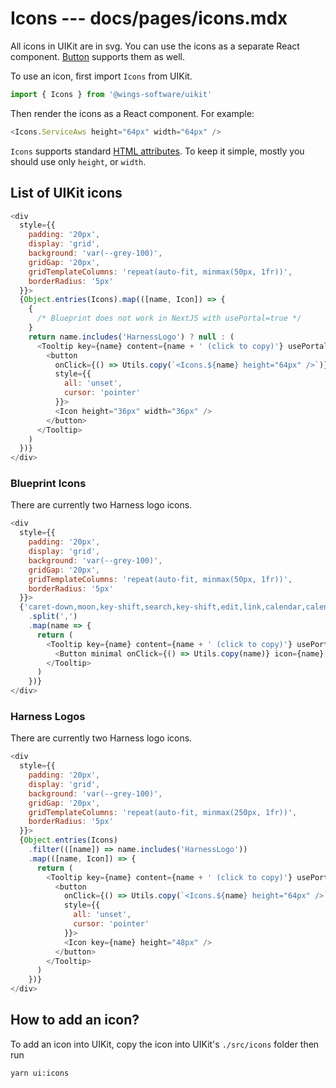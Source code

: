 # Icons --- docs/pages/icons.mdx

All icons in UIKit are in svg. You can use the icons as a separate React component. [Button](/button) supports them as well.

To use an icon, first import `Icons` from UIKit.

```js
import { Icons } from '@wings-software/uikit'
```

Then render the icons as a React component. For example:

```js live=true
<Icons.ServiceAws height="64px" width="64px" />
```

`Icons` supports standard [HTML attributes](https://developer.mozilla.org/en-US/docs/Web/HTML/Attributes). To keep it simple, mostly you should use only `height`, or `width`.

## List of UIKit icons

```js render=true
<div
  style={{
    padding: '20px',
    display: 'grid',
    background: 'var(--grey-100)',
    gridGap: '20px',
    gridTemplateColumns: 'repeat(auto-fit, minmax(50px, 1fr))',
    borderRadius: '5px'
  }}>
  {Object.entries(Icons).map(([name, Icon]) => {
    {
      /* Blueprint does not work in NextJS with usePortal=true */
    }
    return name.includes('HarnessLogo') ? null : (
      <Tooltip key={name} content={name + ' (click to copy)'} usePortal={false}>
        <button
          onClick={() => Utils.copy(`<Icons.${name} height="64px" />`)}
          style={{
            all: 'unset',
            cursor: 'pointer'
          }}>
          <Icon height="36px" width="36px" />
        </button>
      </Tooltip>
    )
  })}
</div>
```

### Blueprint Icons

There are currently two Harness logo icons.

```js render=true
<div
  style={{
    padding: '20px',
    display: 'grid',
    background: 'var(--grey-100)',
    gridGap: '20px',
    gridTemplateColumns: 'repeat(auto-fit, minmax(50px, 1fr))',
    borderRadius: '5px'
  }}>
  {'caret-down,moon,key-shift,search,key-shift,edit,link,calendar,calendar,caret-down,double-caret-vertical,code,search,add,add-to-artifact,automatic-updates,ban-circle,bookmark,build,changes,chat,circle,clean,clipboard,code,comment,comparison,confirm,credit-card,cross,cut,delete,derive-column,disable,download,drag-handle-horizontal,drag-handle-vertical,draw,duplicate,edit,endorsed,equals,exchange,export,filter,filter-keep,filter-list,filter-open,filter-remove,fork,geosearch,git-branch,git-commit,git-merge,git-new-branch,git-pull,git-push,git-repo,graph-remove,greater-than,greater-than-or-equal-to,group-objects,help,highlight,history,import,inheritance,inner-join,insert,intersection,left-join,less-than,less-than-or-equal-to,locate,lock,log-in,log-out,maximize,merge-links,minimize,minus,move,new-link,new-object,new-text-box,not-equal-to,numbered-list,numerical,one-column,paperclip,path-search,percentage,pin,pivot,plus,predictive-analysis,print,redo,refresh,remove,repeat,reset,resolve,right-join,search,search-around,search-template,search-text,select,selection,send-to,send-to-graph,send-to-map,share,slash,small-cross,small-minus,small-plus,small-tick,social-media,sort,sort-alphabetical,sort-alphabetical-desc,sort-asc,sort-desc,sort-numerical,sort-numerical-desc,tag,take-action,tick,tick-circle,translate,trash,two-columns,undo,ungroup-objects,unlock,unpin,unresolve,upload,zoom-in,zoom-out,zoom-to-fit,chart,curved-range-chart,database,diagram-tree,doughnut-chart,flow-branch,flow-end,flow-linear,flow-review,flow-review-branch,flows,form,full-stacked-chart,gantt-chart,graph,grid,grouped-bar-chart,heat-grid,heatmap,horizontal-bar-chart,horizontal-bar-chart-asc,horizontal-bar-chart-desc,layout,layout-auto,layout-balloon,layout-circle,layout-grid,layout-group-by,layout-hierarchy,layout-linear,layout-skew-grid,layout-sorted-clusters,pie-chart,polygon-filter,regression-chart,scatter-plot,series-add,series-configuration,series-derived,series-filtered,series-search,stacked-chart,step-chart,timeline-area-chart,timeline-bar-chart,timeline-line-chart,trending-down,trending-up,vertical-bar-chart-asc,vertical-bar-chart-desc,waterfall-chart,align-center,align-justify,align-left,align-right,alignment-bottom,alignment-horizontal-center,alignment-left,alignment-right,alignment-top,alignment-vertical-center,annotation,bold,citation,eraser,font,grid-view,header,header-one,header-two,horizontal-distribution,italic,manually-entered-data,new-grid-item,paragraph,rotate-document,rotate-page,strikethrough,style,text-highlight,underline,vertical-distribution,add-to-folder,box,cloud,cloud-download,cloud-upload,code-block,compressed,document,document-open,document-share,folder-close,folder-new,folder-open,folder-shared,folder-shared-open,inbox,inbox-filtered,inbox-geo,inbox-search,inbox-update,saved,airplane,application,applications,arrow-bottom-left,arrow-bottom-right,arrow-down,arrow-left,arrow-right,arrow-top-left,arrow-top-right,arrow-up,arrows-horizontal,arrows-vertical,blocked-person,calendar,caret-down,caret-left,caret-right,caret-up,chevron-backward,chevron-down,chevron-forward,chevron-left,chevron-right,chevron-up,circle-arrow-down,circle-arrow-left,circle-arrow-right,circle-arrow-up,cog,collapse-all,compass,console,control,dashboard,direction-left,direction-right,double-caret-horizontal,double-caret-vertical,double-chevron-down,double-chevron-left,double-chevron-right,double-chevron-up,drive-time,envelope,error,expand-all,eye-off,eye-on,eye-open,feed,feed-subscribed,flag,floppy-disk,follower,following,geolocation,hand,hand-down,hand-left,hand-right,hand-up,helper-management,info-sign,issue,issue-closed,issue-new,key,known-vehicle,label,layer,layers,link,manual,map,map-create,map-marker,menu,menu-closed,menu-open,more,mugshot,multi-select,new-person,notifications,notifications-updated,offline,oil-field,outdated,path,people,person,presentation,projects,properties,property,random,rig,segmented-control,star,star-empty,swap-horizontal,swap-vertical,symbol-circle,symbol-cross,symbol-diamond,symbol-square,symbol-triangle-down,symbol-triangle-up,taxi,thumbs-down,thumbs-up,time,timeline-events,train,unknown-vehicle,updated,user,walk,warning-sign,widget,widget-button,widget-footer,widget-header,camera,contrast,desktop,eject,fast-backward,fast-forward,film,flash,fullscreen,headset,image-rotate-left,image-rotate-right,key-backspace,key-command,key-control,key-delete,key-enter,key-escape,key-option,key-shift,key-tab,media,mobile-phone,mobile-video,music,pause,phone,play,power,record,settings,sim-card,step-backward,step-forward,stop,tint,video,volume-down,volume-off,volume-up,asterisk,badge,bank-account,barcode,blank,book,briefcase,calculator,cell-tower,crown,cube,cube-add,cube-remove,delta,dollar,dot,euro,flame,full-circle,glass,globe,globe-network,heart,heart-broken,home,id-number,ip-address,lifesaver,lightbulb,moon,mountain,new-prescription,ninja,office,prescription,pulse,ring,satellite,shield,shop,shopping-cart,snowflake,square,torch,tree,wrench,add-column-left,add-column-right,add-row-bottom,add-row-top,column-layout,exclude-row,function,join-table,list,list-columns,list-detail-view,merge-columns,page-layout,panel-stats,panel-table,pivot-table,publish-function,remove-column,remove-column-left,remove-column-right,remove-row-bottom,remove-row-top,split-columns,th,th-derived,th-disconnect,th-filtered,th-list,variable'
    .split(',')
    .map(name => {
      return (
        <Tooltip key={name} content={name + ' (click to copy)'} usePortal={false}>
          <Button minimal onClick={() => Utils.copy(name)} icon={name} />
        </Tooltip>
      )
    })}
</div>
```

### Harness Logos

There are currently two Harness logo icons.

```js render=true
<div
  style={{
    padding: '20px',
    display: 'grid',
    background: 'var(--grey-100)',
    gridGap: '20px',
    gridTemplateColumns: 'repeat(auto-fit, minmax(250px, 1fr))',
    borderRadius: '5px'
  }}>
  {Object.entries(Icons)
    .filter(([name]) => name.includes('HarnessLogo'))
    .map(([name, Icon]) => {
      return (
        <Tooltip key={name} content={name + ' (click to copy)'} usePortal={false}>
          <button
            onClick={() => Utils.copy(`<Icons.${name} height="64px" />`)}
            style={{
              all: 'unset',
              cursor: 'pointer'
            }}>
            <Icon key={name} height="48px" />
          </button>
        </Tooltip>
      )
    })}
</div>
```

## How to add an icon?

To add an icon into UIKit, copy the icon into UIKit's `./src/icons` folder then run

```
yarn ui:icons
```
